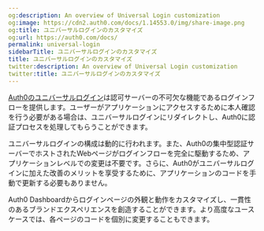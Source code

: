 ```yaml
---
og:description: An overview of Universal Login customization
og:image: https://cdn2.auth0.com/docs/1.14553.0/img/share-image.png
og:title: ユニバーサルログインのカスタマイズ
og:url: https://auth0.com/docs/
permalink: universal-login
sidebarTitle: ユニバーサルログインのカスタマイズ
title: ユニバーサルログインのカスタマイズ
twitter:description: An overview of Universal Login customization
twitter:title: ユニバーサルログインのカスタマイズ
---
```


[Auth0のユニバーサルログイン](/login/universal-login)は認可サーバーの不可欠な機能であるログインフローを提供します。ユーザーがアプリケーションにアクセスするために本人確認を行う必要がある場合は、ユニバーサルログインにリダイレクトし、Auth0に認証プロセスを処理してもらうことができます。

ユニバーサルログインの構成は動的に行われます。また、Auth0の集中型認証サーバーでホストされたWebページがログインフローを完全に駆動するため、アプリケーションレベルでの変更は不要です。さらに、Auth0がユニバーサルログインに加えた改善のメリットを享受するために、アプリケーションのコードを手動で更新する必要もありません。

Auth0 Dashboardからログインページの外観と動作をカスタマイズし、一貫性のあるブランドエクスペリエンスを創造することができます。より高度なユースケースでは、各ページのコードを個別に変更することもできます。